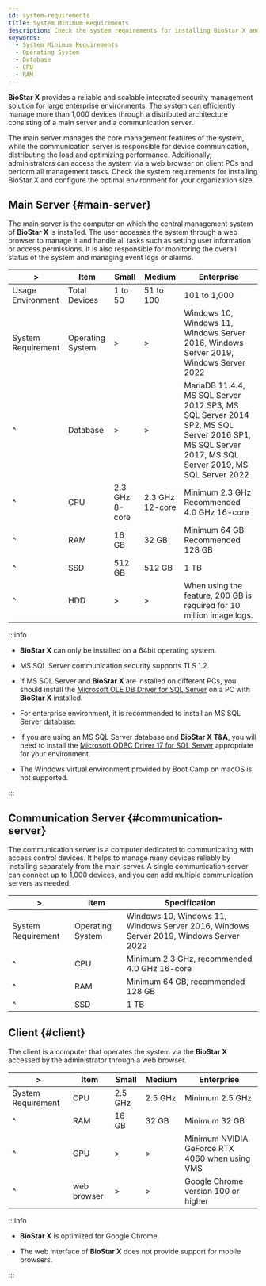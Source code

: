 ```yaml
---
id: system-requirements
title: System Minimum Requirements
description: Check the system requirements for installing BioStar X and configure the optimal environment for your organization size.
keywords:
  - System Minimum Requirements
  - Operating System
  - Database
  - CPU
  - RAM
---
```


**BioStar X** provides a reliable and scalable integrated security management solution for large enterprise environments. The system can efficiently manage more than 1,000 devices through a distributed architecture consisting of a main server and a communication server.

The main server manages the core management features of the system, while the communication server is responsible for device communication, distributing the load and optimizing performance. Additionally, administrators can access the system via a web browser on client PCs and perform all management tasks. Check the system requirements for installing BioStar X and configure the optimal environment for your organization size.

## Main Server {#main-server}

The main server is the computer on which the central management system of **BioStar X** is installed. The user accesses the system through a web browser to manage it and handle all tasks such as setting user information or access permissions. It is also responsible for monitoring the overall status of the system and managing event logs or alarms.

<div className='overflow-x col5--15-10-25'>

| \>                 | Item             | Small          | Medium          | Enterprise                                                                                                                                         |
| ------------------ | ---------------- | -------------- | --------------- | -------------------------------------------------------------------------------------------------------------------------------------------------- |
| Usage Environment  | Total Devices    | 1 to 50        | 51 to 100       | 101 to 1,000                                                                                                                                       |
| System Requirement | Operating System | \>             | \>              | Windows 10, Windows 11, Windows Server 2016, Windows Server 2019, Windows Server 2022                                                              |
| ^                  | Database         | \>             | \>              | MariaDB 11.4.4, MS SQL Server 2012 SP3, MS SQL Server 2014 SP2, MS SQL Server 2016 SP1, MS SQL Server 2017, MS SQL Server 2019, MS SQL Server 2022 |
| ^                  | CPU              | 2.3 GHz 8-core | 2.3 GHz 12-core | Minimum 2.3 GHz<br/>Recommended 4.0 GHz 16-core                                                                                                    |
| ^                  | RAM              | 16 GB          | 32 GB           | Minimum 64 GB<br/>Recommended 128 GB                                                                                                               |
| ^                  | SSD              | 512 GB         | 512 GB          | 1 TB                                                                                                                                               |
| ^                  | HDD              | \>             | \>              | When using the <Cmd sid='common.imageLog' product='2' /> feature, 200 GB is required for 10 million image logs.                                    |

</div>

:::info

* **BioStar X** can only be installed on a 64bit operating system.

* MS SQL Server communication security supports TLS 1.2.

* If MS SQL Server and **BioStar X** are installed on different PCs, you should install the [Microsoft OLE DB Driver for SQL Server](https://learn.microsoft.com/sql/connect/oledb/download-oledb-driver-for-sql-server) on a PC with **BioStar X** installed.

* For enterprise environment, it is recommended to install an MS SQL Server database.

* If you are using an MS SQL Server database and **BioStar X T&A**, you will need to install the [Microsoft ODBC Driver 17 for SQL Server](https://learn.microsoft.com/en-us/sql/connect/odbc/download-odbc-driver-for-sql-server?view=sql-server-ver16#version-17) appropriate for your environment.

* The Windows virtual environment provided by Boot Camp on macOS is not supported.

:::

## Communication Server {#communication-server}

The communication server is a computer dedicated to communicating with access control devices. It helps to manage many devices reliably by installing separately from the main server. A single communication server can connect up to 1,000 devices, and you can add multiple communication servers as needed.

<div className='overflow-x'>

| \>                 | Item             | Specification                                                                         |
| ------------------ | ---------------- | ------------------------------------------------------------------------------------- |
| System Requirement | Operating System | Windows 10, Windows 11, Windows Server 2016, Windows Server 2019, Windows Server 2022 |
| ^                  | CPU              | Minimum 2.3 GHz, recommended 4.0 GHz 16-core                                          |
| ^                  | RAM              | Minimum 64 GB, recommended 128 GB                                                     |
| ^                  | SSD              | 1 TB                                                                                  |

</div>

## Client {#client}

The client is a computer that operates the system via the **BioStar X** accessed by the administrator through a web browser.

<div className='overflow-x'>

| \>                 | Item        | Small   | Medium  | Enterprise                                     |
| ------------------ | ----------- | ------- | ------- | ---------------------------------------------- |
| System Requirement | CPU         | 2.5 GHz | 2.5 GHz | Minimum 2.5 GHz                                |
| ^                  | RAM         | 16 GB   | 32 GB   | Minimum 32 GB                                  |
| ^                  | GPU         | \>      | \>      | Minimum NVIDIA GeForce RTX 4060 when using VMS |
| ^                  | web browser | \>      | \>      | Google Chrome version 100 or higher            |

</div>

:::info

* **BioStar X** is optimized for Google Chrome.

* The web interface of **BioStar X** does not provide support for mobile browsers.

:::
